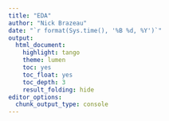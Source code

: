 ```yaml
--- 
title: "EDA" 
author: "Nick Brazeau" 
date: "`r format(Sys.time(), '%B %d, %Y')`" 
output: 
  html_document: 
    highlight: tango 
    theme: lumen 
    toc: yes 
    toc_float: yes 
    toc_depth: 3 
    result_folding: hide 
editor_options:  
  chunk_output_type: console
--- 
```


